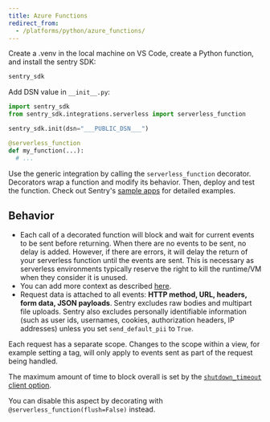 ```yaml
---
title: Azure Functions
redirect_from:
  - /platforms/python/azure_functions/
---
```


Create a .venv in the local machine on VS Code, create a Python function, and install the sentry SDK:

```python
sentry_sdk
```

Add DSN value in `__init__.py`:

```python
import sentry_sdk
from sentry_sdk.integrations.serverless import serverless_function

sentry_sdk.init(dsn="___PUBLIC_DSN___")

@serverless_function
def my_function(...):
  # ...
```

Use the generic integration by calling the `serverless_function` decorator.
Decorators wrap a function and modify its behavior. Then, deploy and test the
function. Check out Sentry's [sample
apps](https://github.com/getsentry/examples) for detailed examples.

## Behavior

- Each call of a decorated function will block and wait for current events to be sent before returning. When there are no events to be sent, no delay is added. However, if there are errors, it will delay the return of your serverless function until the events are sent. This is necessary as serverless environments typically reserve the right to kill the runtime/VM when they consider it is unused.
- You can add more context as described [here](context/).
- Request data is attached to all events: **HTTP method, URL, headers, form data, JSON payloads**. Sentry excludes raw bodies and multipart file uploads. Sentry also excludes personally identifiable information (such as user ids, usernames, cookies, authorization headers, IP addresses) unless you set `send_default_pii` to `True`.

Each request has a separate scope. Changes to the scope within a view, for example setting a tag, will only apply to events sent as part of the request being handled.

The maximum amount of time to block overall is set by the [`shutdown_timeout` client option](/error-reporting/configuration?platform=python#shutdown-timeout).

You can disable this aspect by decorating with `@serverless_function(flush=False)` instead.
